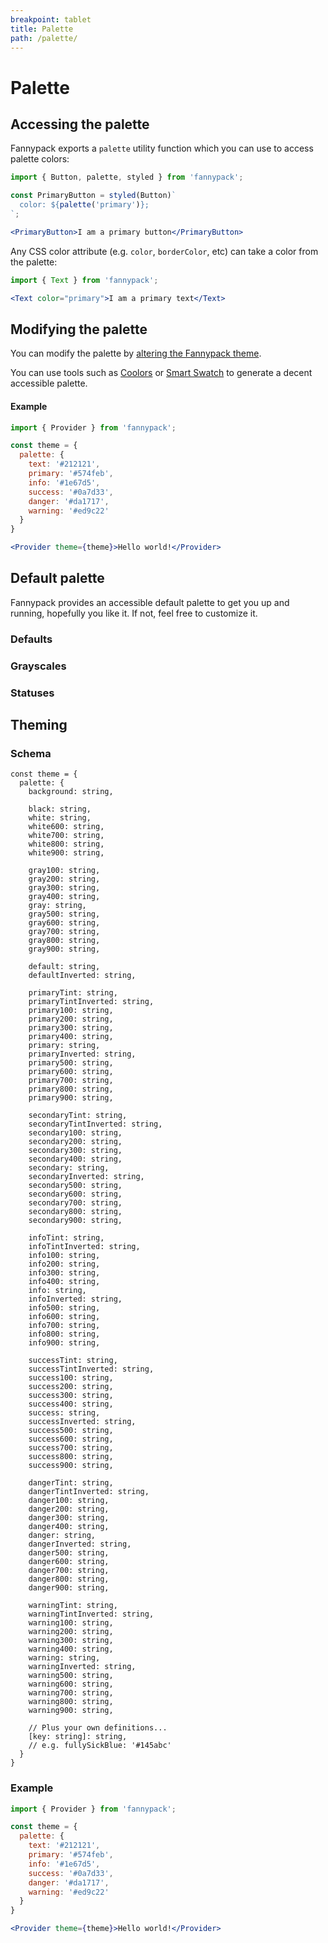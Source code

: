 ```yaml
---
breakpoint: tablet
title: Palette
path: /palette/
---
```



# Palette

## Accessing the palette

Fannypack exports a `palette` utility function which you can use to access palette colors:

```jsx
import { Button, palette, styled } from 'fannypack';

const PrimaryButton = styled(Button)`
  color: ${palette('primary')};
`;

<PrimaryButton>I am a primary button</PrimaryButton>
```

Any CSS color attribute (e.g. `color`, `borderColor`, etc) can take a color from the palette:

```jsx
import { Text } from 'fannypack';

<Text color="primary">I am a primary text</Text>
```

## Modifying the palette

You can modify the palette by [altering the Fannypack theme](/theming).

You can use tools such as [Coolors](https://coolors.co/) or [Smart Swatch](https://smart-swatch.netlify.app/) to generate a decent accessible palette.

#### Example

```jsx
import { Provider } from 'fannypack';

const theme = {
  palette: {
    text: '#212121',
    primary: '#574feb',
    info: '#1e67d5',
    success: '#0a7d33',
    danger: '#da1717',
    warning: '#ed9c22'
  }
}

<Provider theme={theme}>Hello world!</Provider>
```

## Default palette

Fannypack provides an accessible default palette to get you up and running, hopefully you like it. If not, feel free to customize it.

### Defaults

<Box marginBottom="major-7">
  <Flex>
    <Box padding="0.5rem 0.25rem"><PaletteColor palette="default" /></Box>
  </Flex>
  <Flex marginTop="major-4">
    <Box padding="0.5rem 0.25rem"><PaletteColor palette="text400" /></Box>
    <Box padding="0.5rem 0.25rem"><PaletteColor palette="text300" /></Box>
    <Box padding="0.5rem 0.25rem"><PaletteColor palette="text200" /></Box>
    <Box padding="0.5rem 0.25rem"><PaletteColor palette="text100" /></Box>
  </Flex>
  <Flex>
    <Box padding="0.5rem 0.25rem"><PaletteColor palette="text" /></Box>
    <Box padding="0.5rem 0.25rem"><PaletteColor palette="textTint" /></Box>
  </Flex>
  <Flex marginTop="major-4">
    <Box padding="0.5rem 0.25rem"><PaletteColor palette="primary400" /></Box>
    <Box padding="0.5rem 0.25rem"><PaletteColor palette="primary300" /></Box>
    <Box padding="0.5rem 0.25rem"><PaletteColor palette="primary200" /></Box>
    <Box padding="0.5rem 0.25rem"><PaletteColor palette="primary100" /></Box>
  </Flex>
  <Flex>
    <Box padding="0.5rem 0.25rem"><PaletteColor palette="primary" /></Box>
    <Box padding="0.5rem 0.25rem"><PaletteColor palette="primaryTint" /></Box>
  </Flex>
  <Flex>
    <Box padding="0.5rem 0.25rem"><PaletteColor palette="primary600" /></Box>
    <Box padding="0.5rem 0.25rem"><PaletteColor palette="primary700" /></Box>
    <Box padding="0.5rem 0.25rem"><PaletteColor palette="primary800" /></Box>
    <Box padding="0.5rem 0.25rem"><PaletteColor palette="primary900" /></Box>
  </Flex>
  <Flex marginTop="major-4">
    <Box padding="0.5rem 0.25rem"><PaletteColor palette="secondary400" /></Box>
    <Box padding="0.5rem 0.25rem"><PaletteColor palette="secondary300" /></Box>
    <Box padding="0.5rem 0.25rem"><PaletteColor palette="secondary200" /></Box>
    <Box padding="0.5rem 0.25rem"><PaletteColor palette="secondary100" /></Box>
  </Flex>
  <Flex>
    <Box padding="0.5rem 0.25rem"><PaletteColor palette="secondary" /></Box>
    <Box padding="0.5rem 0.25rem"><PaletteColor palette="secondaryTint" /></Box>
  </Flex>
  <Flex>
    <Box padding="0.5rem 0.25rem"><PaletteColor palette="secondary600" /></Box>
    <Box padding="0.5rem 0.25rem"><PaletteColor palette="secondary700" /></Box>
    <Box padding="0.5rem 0.25rem"><PaletteColor palette="secondary800" /></Box>
    <Box padding="0.5rem 0.25rem"><PaletteColor palette="secondary900" /></Box>
  </Flex>
</Box>

### Grayscales

<Box marginBottom="major-7">
  <Flex>
    <Box padding="0.5rem 0.25rem"><PaletteColor palette="black" /></Box>
  </Flex>
  <Flex marginTop="major-4">
    <Box padding="0.5rem 0.25rem"><PaletteColor palette="white" /></Box>
  </Flex>
  <Flex>
    <Box padding="0.5rem 0.25rem"><PaletteColor palette="white600" /></Box>
    <Box padding="0.5rem 0.25rem"><PaletteColor palette="white700" /></Box>
    <Box padding="0.5rem 0.25rem"><PaletteColor palette="white800" /></Box>
    <Box padding="0.5rem 0.25rem"><PaletteColor palette="white900" /></Box>
  </Flex>
  <Flex marginTop="major-4">
    <Box padding="0.5rem 0.25rem"><PaletteColor palette="gray400" /></Box>
    <Box padding="0.5rem 0.25rem"><PaletteColor palette="gray300" /></Box>
    <Box padding="0.5rem 0.25rem"><PaletteColor palette="gray200" /></Box>
    <Box padding="0.5rem 0.25rem"><PaletteColor palette="gray100" /></Box>
  </Flex>
  <Flex>
    <Box padding="0.5rem 0.25rem"><PaletteColor palette="gray" /></Box>
  </Flex>
  <Flex>
    <Box padding="0.5rem 0.25rem"><PaletteColor palette="gray600" /></Box>
    <Box padding="0.5rem 0.25rem"><PaletteColor palette="gray700" /></Box>
    <Box padding="0.5rem 0.25rem"><PaletteColor palette="gray800" /></Box>
    <Box padding="0.5rem 0.25rem"><PaletteColor palette="gray900" /></Box>
  </Flex>
</Box>

### Statuses

<Box marginBottom="major-7">
  <Flex>
    <Box padding="0.5rem 0.25rem"><PaletteColor palette="info400" /></Box>
    <Box padding="0.5rem 0.25rem"><PaletteColor palette="info300" /></Box>
    <Box padding="0.5rem 0.25rem"><PaletteColor palette="info200" /></Box>
    <Box padding="0.5rem 0.25rem"><PaletteColor palette="info100" /></Box>
  </Flex>
  <Flex>
    <Box padding="0.5rem 0.25rem"><PaletteColor palette="info" /></Box>
    <Box padding="0.5rem 0.25rem"><PaletteColor palette="infoTint" /></Box>
  </Flex>
  <Flex>
    <Box padding="0.5rem 0.25rem"><PaletteColor palette="info600" /></Box>
    <Box padding="0.5rem 0.25rem"><PaletteColor palette="info700" /></Box>
    <Box padding="0.5rem 0.25rem"><PaletteColor palette="info800" /></Box>
    <Box padding="0.5rem 0.25rem"><PaletteColor palette="info900" /></Box>
  </Flex>
  <Flex marginTop="major-4">
    <Box padding="0.5rem 0.25rem"><PaletteColor palette="success400" /></Box>
    <Box padding="0.5rem 0.25rem"><PaletteColor palette="success300" /></Box>
    <Box padding="0.5rem 0.25rem"><PaletteColor palette="success200" /></Box>
    <Box padding="0.5rem 0.25rem"><PaletteColor palette="success100" /></Box>
  </Flex>
  <Flex>
    <Box padding="0.5rem 0.25rem"><PaletteColor palette="success" /></Box>
    <Box padding="0.5rem 0.25rem"><PaletteColor palette="successTint" /></Box>
  </Flex>
  <Flex>
    <Box padding="0.5rem 0.25rem"><PaletteColor palette="success600" /></Box>
    <Box padding="0.5rem 0.25rem"><PaletteColor palette="success700" /></Box>
    <Box padding="0.5rem 0.25rem"><PaletteColor palette="success800" /></Box>
    <Box padding="0.5rem 0.25rem"><PaletteColor palette="success900" /></Box>
  </Flex>
  <Flex marginTop="major-4">
    <Box padding="0.5rem 0.25rem"><PaletteColor palette="danger400" /></Box>
    <Box padding="0.5rem 0.25rem"><PaletteColor palette="danger300" /></Box>
    <Box padding="0.5rem 0.25rem"><PaletteColor palette="danger200" /></Box>
    <Box padding="0.5rem 0.25rem"><PaletteColor palette="danger100" /></Box>
  </Flex>
  <Flex>
    <Box padding="0.5rem 0.25rem"><PaletteColor palette="danger" /></Box>
    <Box padding="0.5rem 0.25rem"><PaletteColor palette="dangerTint" /></Box>
  </Flex>
  <Flex>
    <Box padding="0.5rem 0.25rem"><PaletteColor palette="danger600" /></Box>
    <Box padding="0.5rem 0.25rem"><PaletteColor palette="danger700" /></Box>
    <Box padding="0.5rem 0.25rem"><PaletteColor palette="danger800" /></Box>
    <Box padding="0.5rem 0.25rem"><PaletteColor palette="danger900" /></Box>
  </Flex>
  <Flex marginTop="major-4">
    <Box padding="0.5rem 0.25rem"><PaletteColor palette="warning400" /></Box>
    <Box padding="0.5rem 0.25rem"><PaletteColor palette="warning300" /></Box>
    <Box padding="0.5rem 0.25rem"><PaletteColor palette="warning200" /></Box>
    <Box padding="0.5rem 0.25rem"><PaletteColor palette="warning100" /></Box>
  </Flex>
  <Flex>
    <Box padding="0.5rem 0.25rem"><PaletteColor palette="warning" /></Box>
    <Box padding="0.5rem 0.25rem"><PaletteColor palette="warningTint" /></Box>
  </Flex>
  <Flex>
    <Box padding="0.5rem 0.25rem"><PaletteColor palette="warning600" /></Box>
    <Box padding="0.5rem 0.25rem"><PaletteColor palette="warning700" /></Box>
    <Box padding="0.5rem 0.25rem"><PaletteColor palette="warning800" /></Box>
    <Box padding="0.5rem 0.25rem"><PaletteColor palette="warning900" /></Box>
  </Flex>
</Box>

## Theming

### Schema

```
const theme = {
  palette: {
    background: string,

    black: string,
    white: string,
    white600: string,
    white700: string,
    white800: string,
    white900: string,

    gray100: string,
    gray200: string,
    gray300: string,
    gray400: string,
    gray: string,
    gray500: string,
    gray600: string,
    gray700: string,
    gray800: string,
    gray900: string,

    default: string,
    defaultInverted: string,

    primaryTint: string,
    primaryTintInverted: string,
    primary100: string,
    primary200: string,
    primary300: string,
    primary400: string,
    primary: string,
    primaryInverted: string,
    primary500: string,
    primary600: string,
    primary700: string,
    primary800: string,
    primary900: string,

    secondaryTint: string,
    secondaryTintInverted: string,
    secondary100: string,
    secondary200: string,
    secondary300: string,
    secondary400: string,
    secondary: string,
    secondaryInverted: string,
    secondary500: string,
    secondary600: string,
    secondary700: string,
    secondary800: string,
    secondary900: string,

    infoTint: string,
    infoTintInverted: string,
    info100: string,
    info200: string,
    info300: string,
    info400: string,
    info: string,
    infoInverted: string,
    info500: string,
    info600: string,
    info700: string,
    info800: string,
    info900: string,

    successTint: string,
    successTintInverted: string,
    success100: string,
    success200: string,
    success300: string,
    success400: string,
    success: string,
    successInverted: string,
    success500: string,
    success600: string,
    success700: string,
    success800: string,
    success900: string,

    dangerTint: string,
    dangerTintInverted: string,
    danger100: string,
    danger200: string,
    danger300: string,
    danger400: string,
    danger: string,
    dangerInverted: string,
    danger500: string,
    danger600: string,
    danger700: string,
    danger800: string,
    danger900: string,

    warningTint: string,
    warningTintInverted: string,
    warning100: string,
    warning200: string,
    warning300: string,
    warning400: string,
    warning: string,
    warningInverted: string,
    warning500: string,
    warning600: string,
    warning700: string,
    warning800: string,
    warning900: string,

    // Plus your own definitions...
    [key: string]: string,
    // e.g. fullySickBlue: '#145abc'
  }
}
```

### Example

```jsx
import { Provider } from 'fannypack';

const theme = {
  palette: {
    text: '#212121',
    primary: '#574feb',
    info: '#1e67d5',
    success: '#0a7d33',
    danger: '#da1717',
    warning: '#ed9c22'
  }
}

<Provider theme={theme}>Hello world!</Provider>
```
